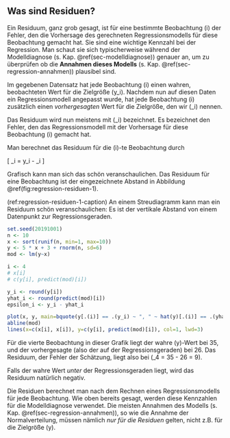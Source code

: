 ## Was sind Residuen? {#sec-residuen}

Ein Residuum, ganz grob gesagt, ist für eine bestimmte Beobachtung \(i\) der Fehler, den die Vorhersage des gerechneten Regressionsmodells für diese Beobachtung gemacht hat. Sie sind eine wichtige Kennzahl bei der Regression. Man schaut sie sich typischerweise während der Modelldiagnose (s. Kap. \@ref(sec-modelldiagnose)) genauer an, um zu überprüfen ob die **Annahmen dieses Modells** (s. Kap. \@ref(sec-regression-annahmen)) plausibel sind.

Im gegebenen Datensatz hat jede Beobachtung \(i\) einen wahren, beobachteten Wert für die Zielgröße \(y_i\). Nachdem nun auf diesen Daten ein Regressionsmodell angepasst wurde, hat jede Beobachtung \(i\) zusätzlich einen *vorhergesagten* Wert für die Zielgröße, den wir \(\hat{y}_i\) nennen.

Das Residuum wird nun meistens mit \(\hat{\epsilon}_i\) bezeichnet. Es bezeichnet den Fehler, den das Regressionsmodell mit der Vorhersage für diese Beobachtung \(i\) gemacht hat.

Man berechnet das Residuum für die \(i\)-te Beobachtung durch

\[ \hat{\epsilon}_i = y_i - \hat{y}_i \]

Grafisch kann man sich das schön veranschaulichen. Das Residuum für eine Beobachtung ist der eingezeichnete Abstand in Abbildung \@ref(fig:regression-residuen-1).

(ref:regression-residuen-1-caption) An einem Streudiagramm kann man ein Residuum schön veranschaulichen: Es ist der vertikale Abstand von einem Datenpunkt zur Regressionsgeraden.

```r
set.seed(20191001)
n <- 10
x <- sort(runif(n, min=1, max=10))
y <- 5 * x + 3 + rnorm(n, sd=6)
mod <- lm(y~x)

i <- 4
# x[i]
# c(y[i], predict(mod)[i])

y_i <- round(y[i])
yhat_i <- round(predict(mod)[i])
epsilon_i <- y_i - yhat_i

plot(x, y, main=bquote(y[.(i)] == .(y_i) ~ ", " ~ hat(y)[.(i)] == .(yhat_i) ~ ", " ~ hat(epsilon[.(i)]) == .(epsilon_i)))
abline(mod)
lines(x=c(x[i], x[i]), y=c(y[i], predict(mod)[i]), col=1, lwd=3)
```

Für die vierte Beobachtung in dieser Grafik liegt der wahre \(y\)-Wert bei 35, und der vorhergesagte (also der auf der Regressionsgeraden) bei 26. Das Residuum, der Fehler der Schätzung, liegt also bei \(\hat{\epsilon}_4 = 35 - 26 = 9\).

Falls der wahre Wert *unter* der Regressionsgeraden liegt, wird das Residuum natürlich negativ.

Die Residuen berechnet man nach dem Rechnen eines Regressionsmodells für jede Beobachtung. Wie oben bereits gesagt, werden diese Kennzahlen für die Modelldiagnose verwendet. Die meisten Annahmen des Modells (s. Kap. \@ref(sec-regression-annahmen)), so wie die Annahme der Normalverteilung, müssen nämlich *nur für die Residuen* gelten, nicht z.B. für die Zielgröße \(y\).